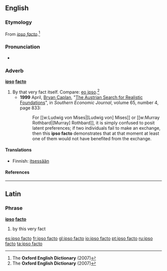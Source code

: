 ==English==

===Etymology===
From {{etyl|la}} ''[[#Latin|ipso facto]]''.<ref name="OED-etym&def">The '''Oxford English Dictionary''' (2007)</ref>

===Pronunciation===
* {{a|RP}} {{IPA|/ˈɪpsəʊ ˌfæktəʊ/}}

===Adverb===
'''[[ipso]] [[facto]]'''

# By that very fact itself. Compare: [[eo ipso]].<ref name="OED-etym&def">The '''Oxford English Dictionary''' (2007)</ref>
#* '''1999''' April, [[w:Bryan Caplan|Bryan Caplan]], "[http://www.jstor.org/stable/1061278 The Austrian Search for Realistic Foundations]", in ''Southern Economic Journal'', volume 65, number 4, page 833:
#*: For [[w:Ludwig von Mises|[Ludwig von] Mises]] or [[w:Murray Rothbard|[Murray] Rothbard]], it is simply confused to posit latent preferences; if two individuals fail to make an exchange, then this '''ipso facto''' demonstrates that at that moment at least one of them would not have benefited from the exchange.

====Translations====
{{trans-top|By that fact}}
* Finnish: [[itsessään]]
{{trans-mid}}
{{trans-bottom}}

====References====
<references/>

----

==Latin==

===Phrase===
'''[[ipso]] [[facto]]'''

# by this very fact

[[es:ipso facto]]
[[fr:ipso facto]]
[[gl:ipso facto]]
[[io:ipso facto]]
[[pt:ipso facto]]
[[ru:ipso facto]]
[[ta:ipso facto]]